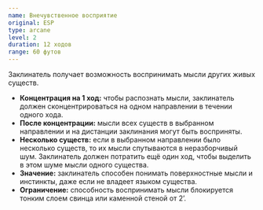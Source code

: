 ```yaml
---
name: Внечувственное восприятие
original: ESP
type: arcane
level: 2
duration: 12 ходов
range: 60 футов
---
```


Заклинатель получает возможность воспринимать мысли других живых существ.

- **Концентрация на 1 ход:** чтобы распознать мысли, заклинатель должен сконцентрироваться на одном направлении в течении одного хода.
- **После концентрации:** мысли всех существ в выбранном направлении и на дистанции заклинания могут быть восприняты.
- **Несколько существ:** если в выбранном направлении было несколько существ, то их мысли спутываются в неразборчивый шум. Заклинатель должен потратить ещё один ход, чтобы выделить в этом шуме мысли одного существа.
- **Значение:** заклинатель способен понимать поверхностные мысли и инстинкты, даже если не владеет языком существа.
- **Ограничение:** способность воспринимать мысли блокируется тонким слоем свинца или каменной стеной от 2’.
